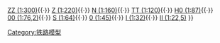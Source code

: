 {{Navbox
|name=铁道模型比例
|title=[[鐵道模型]]比例
|list1=
[[T轨|T&nbsp;(1:450)]]{{·}}
[[ZZ轨|ZZ&nbsp;(1:300)]]{{·}}
[[Z轨|Z&nbsp;(1:220)]]{{·}}
[[N軌|N&nbsp;(1:160)]]{{·}}
[[TT轨|TT&nbsp;(1:120)]]{{·}}
[[HO軌|H0&nbsp;(1:87)]]{{·}}
[[00轨|00&nbsp;(1:76,2)]]{{·}}
[[S轨|S&nbsp;(1:64)]]{{·}}
[[0轨|0&nbsp;(1:45)]]{{·}}
[[1轨|I&nbsp;(1:32)]]{{·}}
[[2轨|II&nbsp;(1:22,5)]]
}}<noinclude>
[[Category:铁路模型]]
</noinclude>